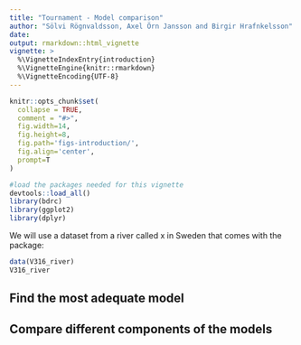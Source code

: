 ```yaml
---
title: "Tournament - Model comparison"
author: "Sölvi Rögnvaldsson, Axel Örn Jansson and Birgir Hrafnkelsson"
date:
output: rmarkdown::html_vignette
vignette: >
  %\VignetteIndexEntry{introduction}
  %\VignetteEngine{knitr::rmarkdown}
  %\VignetteEncoding{UTF-8}
---
```


```r
knitr::opts_chunk$set(
  collapse = TRUE,
  comment = "#>",
  fig.width=14, 
  fig.height=8, 
  fig.path='figs-introduction/',
  fig.align='center',
  prompt=T
)
```

```r
#load the packages needed for this vignette
devtools::load_all()
library(bdrc)
library(ggplot2)
library(dplyr)
```
We will use a dataset from a river called x in Sweden that comes with the package:
```r
data(V316_river)
V316_river
```

## Find the most adequate model

## Compare different components of the models



